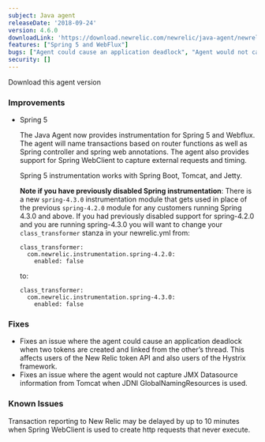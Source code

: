 ```yaml
---
subject: Java agent
releaseDate: '2018-09-24'
version: 4.6.0
downloadLink: 'https://download.newrelic.com/newrelic/java-agent/newrelic-agent/4.6.0/'
features: ["Spring 5 and WebFlux"]
bugs: ["Agent could cause an application deadlock", "Agent would not capture JMX Datasource information from Tomcat when JDNI GlobalNamingResources was used"]
security: []
---
```

<ButtonGroup>
  <ButtonLink
    role="button"
    to="https://download.newrelic.com/newrelic/java-agent/newrelic-agent/4.6.0/"
    variant="primary"
  >
    Download this agent version
  </ButtonLink>
</ButtonGroup>

### Improvements

* Spring 5

  The Java Agent now provides instrumentation for Spring 5 and Webflux. The agent will name transactions based on router functions as well as Spring controller and spring web annotations. The agent also provides support for Spring WebClient to capture external requests and timing.

  Spring 5 instrumentation works with Spring Boot, Tomcat, and Jetty.  

  **Note if you have previously disabled Spring instrumentation**: There is a new `spring-4.3.0` instrumentation module that gets used in place of the previous `spring-4.2.0` module for any customers running Spring 4.3.0 and above. If you had previously disabled support for spring-4.2.0 and you are running spring-4.3.0 you will want to change your `class_transformer` stanza in your newrelic.yml from:

  ```
  class_transformer:
    com.newrelic.instrumentation.spring-4.2.0:
      enabled: false
  ```

  to:

  ```
  class_transformer:
    com.newrelic.instrumentation.spring-4.3.0:
      enabled: false
  ```

### Fixes

* Fixes an issue where the agent could cause an application deadlock when two tokens are created and linked from the other’s thread. This affects users of the New Relic token API and also users of the Hystrix framework.
* Fixes an issue where the agent would not capture JMX Datasource information from Tomcat when JDNI GlobalNamingResources is used.

### Known Issues

Transaction reporting to New Relic may be delayed by up to 10 minutes when Spring WebClient is used to create http requests that never execute.
